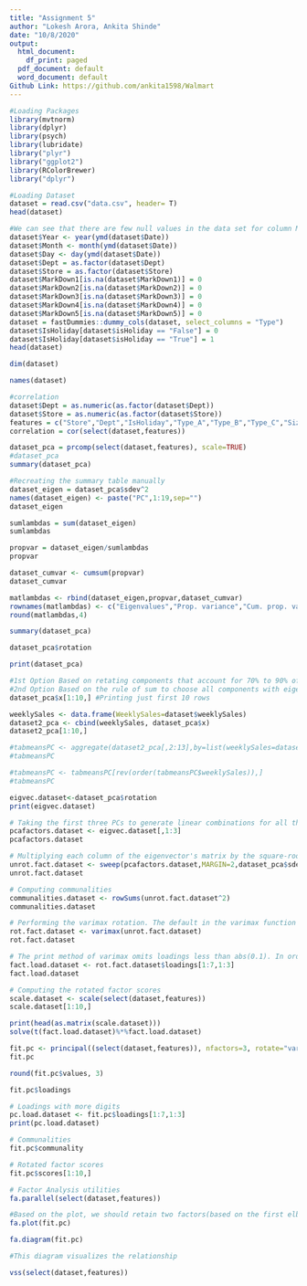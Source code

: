 ---
title: "Assignment 5"
author: "Lokesh Arora, Ankita Shinde"
date: "10/8/2020"
output:
  html_document:
    df_print: paged
  pdf_document: default
  word_document: default
Github Link: https://github.com/ankita1598/Walmart
---
```{r}
#Loading Packages
library(mvtnorm)
library(dplyr)
library(psych)
library(lubridate)
library("plyr")
library("ggplot2")
library(RColorBrewer)
library("dplyr")
```

```{r}
#Loading Dataset
dataset = read.csv("data.csv", header= T)
head(dataset)
```

```{r}
#We can see that there are few null values in the data set for column Markdown 1 - 5. We will also split the data column in 3 as Day, Month and Year.
dataset$Year <- year(ymd(dataset$Date))
dataset$Month <- month(ymd(dataset$Date)) 
dataset$Day <- day(ymd(dataset$Date))
dataset$Dept = as.factor(dataset$Dept)
dataset$Store = as.factor(dataset$Store)
dataset$MarkDown1[is.na(dataset$MarkDown1)] = 0
dataset$MarkDown2[is.na(dataset$MarkDown2)] = 0
dataset$MarkDown3[is.na(dataset$MarkDown3)] = 0
dataset$MarkDown4[is.na(dataset$MarkDown4)] = 0
dataset$MarkDown5[is.na(dataset$MarkDown5)] = 0
dataset = fastDummies::dummy_cols(dataset, select_columns = "Type")
dataset$IsHoliday[dataset$isHoliday == "False"] = 0
dataset$IsHoliday[dataset$isHoliday == "True"] = 1
head(dataset)
```

```{r}
dim(dataset)
```
```{r}
names(dataset)
```

```{r}
#correlation
dataset$Dept = as.numeric(as.factor(dataset$Dept))
dataset$Store = as.numeric(as.factor(dataset$Store))
features = c("Store","Dept","IsHoliday","Type_A","Type_B","Type_C","Size","Temperature","Fuel_Price","MarkDown1","MarkDown2","MarkDown3","MarkDown4","MarkDown5","CPI","Unemployment","Year","Month","Day")
correlation = cor(select(dataset,features))
```

```{r}
dataset_pca = prcomp(select(dataset,features), scale=TRUE)
#dataset_pca
summary(dataset_pca)
```

```{r}
#Recreating the summary table manually
dataset_eigen = dataset_pca$sdev^2
names(dataset_eigen) <- paste("PC",1:19,sep="")
dataset_eigen

```
```{r}
sumlambdas = sum(dataset_eigen)
sumlambdas
```

```{r}
propvar = dataset_eigen/sumlambdas
propvar

```

```{r}
dataset_cumvar <- cumsum(propvar)
dataset_cumvar
```

```{r}
matlambdas <- rbind(dataset_eigen,propvar,dataset_cumvar)
rownames(matlambdas) <- c("Eigenvalues","Prop. variance","Cum. prop. variance")
round(matlambdas,4)
```

```{r}
summary(dataset_pca)
```
```{r}
dataset_pca$rotation
```

```{r}
print(dataset_pca)
```

```{r}
#1st Option Based on retating components that account for 70% to 90% of the variance, we need to retain PC1 to PC8 or PC1 to PC12.
#2nd Option Based on the rule of sum to choose all components with eigen values larger than 0.7, we need to retain PC1 to PC12.
dataset_pca$x[1:10,] #Printing just first 10 rows
```

```{r}
weeklySales <- data.frame(WeeklySales=dataset$weeklySales) 
dataset2_pca <- cbind(weeklySales, dataset_pca$x)
dataset2_pca[1:10,] 
```

```{r}
#tabmeansPC <- aggregate(dataset2_pca[,2:13],by=list(weeklySales=dataset$weeklySales),mean) 
#tabmeansPC 
```

```{r}
#tabmeansPC <- tabmeansPC[rev(order(tabmeansPC$weeklySales)),] 
#tabmeansPC 
```

```{r}
eigvec.dataset<-dataset_pca$rotation
print(eigvec.dataset)

```

```{r}
# Taking the first three PCs to generate linear combinations for all the variables with three factors
pcafactors.dataset <- eigvec.dataset[,1:3]
pcafactors.dataset

```

```{r}
# Multiplying each column of the eigenvector's matrix by the square-root of the corresponding eigenvalue in order to get the factor loadings
unrot.fact.dataset <- sweep(pcafactors.dataset,MARGIN=2,dataset_pca$sdev[1:3],`*`)
unrot.fact.dataset
```

```{r}
# Computing communalities
communalities.dataset <- rowSums(unrot.fact.dataset^2)
communalities.dataset
```

```{r}
# Performing the varimax rotation. The default in the varimax function is norm=TRUE thus, Kaiser normalization is carried out
rot.fact.dataset <- varimax(unrot.fact.dataset)
rot.fact.dataset
```

```{r}
# The print method of varimax omits loadings less than abs(0.1). In order to display all the loadings, it is necessary to ask explicitly the contents of the object $loadings
fact.load.dataset <- rot.fact.dataset$loadings[1:7,1:3]
fact.load.dataset
```

```{r}
# Computing the rotated factor scores  
scale.dataset <- scale(select(dataset,features))
scale.dataset[1:10,]

```

```{r}
print(head(as.matrix(scale.dataset)))
solve(t(fact.load.dataset)%*%fact.load.dataset)
```

```{r}
fit.pc <- principal((select(dataset,features)), nfactors=3, rotate="varimax")
fit.pc

```

```{r}
round(fit.pc$values, 3)
```
```{r}
fit.pc$loadings
```

```{r}
# Loadings with more digits
pc.load.dataset <- fit.pc$loadings[1:7,1:3]
print(pc.load.dataset)
```

```{r}
# Communalities
fit.pc$communality
```

```{r}
# Rotated factor scores
fit.pc$scores[1:10,]

```

```{r}
# Factor Analysis utilities
fa.parallel(select(dataset,features)) 
```
```{r}
#Based on the plot, we should retain two factors(based on the first elbow)
fa.plot(fit.pc) 

```
```{r}
fa.diagram(fit.pc) 
```
```{r}
#This diagram visualizes the relationship

vss(select(dataset,features)) 

```

